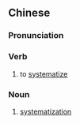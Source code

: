 {{also|系统化}}
==Chinese==
{{zh-forms|s=系统化|type=21}}

===Pronunciation===
{{zh-pron
|m=xìtǒnghuà
|mn=hē-thóng-hòa
|cat=v,n
}}

===Verb===
{{zh-verb}}

# to [[systematize]]

===Noun===
{{zh-noun}}

# [[systematization]]